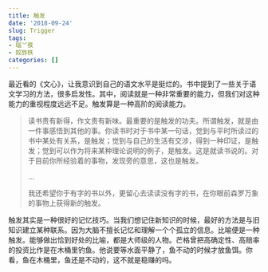 ```yaml
---
title: 触发
date: '2018-09-24'
slug: Trigger
tags:
- 瑙﹀彂
- 姣斿柣
categories: []
---
```




最近看的《文心》，让我意识到自己的语文水平是挺烂的。书中提到了一些关于语文学习的方法，很多启发性。其中，阅读就是一种非常重要的能力，但我们对这种能力的重视程度远远不足。触发算是一种高阶的阅读能力。

>读书贵有新得，作文贵有新味。最重要的是触发的功夫。所谓触发，就是由一件事感悟到其他的事。你读书时对于书中某一句话，觉到与平时所读过的书中某处有关系，是触发；觉到与自己的生活有交涉，得到一种印证，是触发；觉到可以作为将来某种理论说明的例子，是触发。这是就读书说的。对于目前你所经验着的事物，发现旁的意思，这也是触发。
>
>...
>
>我还希望你于有字的书以外，更留心去读读没有字的书，在你眼前森罗万象的事物上获得新的触发。

触发其实是一种很好的记忆技巧。当我们想记住新知识的时候，最好的方法是与旧知识建立某种联系。因为大脑不擅长记忆和理解一个个孤立的信息。比喻便是一种触发。能够做出恰到好处的比喻，都是大师级的人物。芒格曾把高确定性、高赔率的投资比作是在木桶里钓鱼。他说要等水面平静了，鱼不动的时候才放鱼饵。你看，鱼在木桶里，鱼还是不动的，这不就是稳赚的吗。
